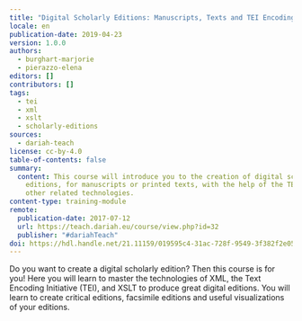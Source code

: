 ```yaml
---
title: "Digital Scholarly Editions: Manuscripts, Texts and TEI Encoding"
locale: en
publication-date: 2019-04-23
version: 1.0.0
authors:
  - burghart-marjorie
  - pierazzo-elena
editors: []
contributors: []
tags:
  - tei
  - xml
  - xslt
  - scholarly-editions
sources:
  - dariah-teach
license: cc-by-4.0
table-of-contents: false
summary:
  content: This course will introduce you to the creation of digital scholarly
    editions, for manuscripts or printed texts, with the help of the TEI and
    other related technologies.
content-type: training-module
remote:
  publication-date: 2017-07-12
  url: https://teach.dariah.eu/course/view.php?id=32
  publisher: "#dariahTeach"
doi: https://hdl.handle.net/21.11159/019595c4-31ac-728f-9549-3f382f2e0541
---
```

Do you want to create a digital scholarly edition? Then this course is for you! Here you will learn to master the technologies of XML, the Text Encoding Initiative (TEI), and XSLT to produce great digital editions. You will learn to create critical editions, facsimile editions and useful visualizations of your editions.

<ExternalResource title="Interested in learning more?" subtitle="Check out Digital Scholarly Editions: Manuscripts, Texts and TEI Encoding on #dariahTeach" url="https://teach.dariah.eu/course/view.php?id=32" />
